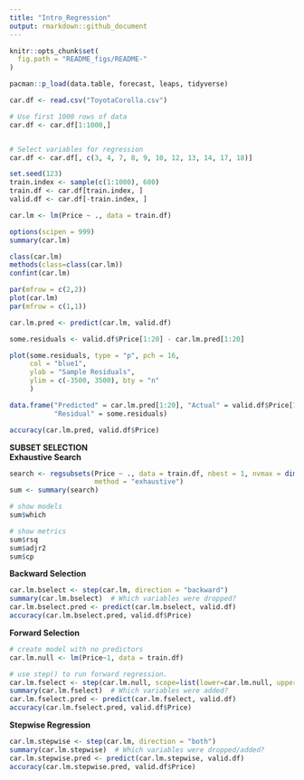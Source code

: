 ---
title: "Intro_Regression"
output: rmarkdown::github_document
---

```{r, echo = FALSE}
knitr::opts_chunk$set(
  fig.path = "README_figs/README-"
)
```

```{r}
pacman::p_load(data.table, forecast, leaps, tidyverse)
```

```{r readData}

car.df <- read.csv("ToyotaCorolla.csv")

# Use first 1000 rows of data
car.df <- car.df[1:1000,]


# Select variables for regression
car.df <- car.df[, c(3, 4, 7, 8, 9, 10, 12, 13, 14, 17, 18)]
```



```{r dataPartition}
set.seed(123)  
train.index <- sample(c(1:1000), 600)  
train.df <- car.df[train.index, ]
valid.df <- car.df[-train.index, ]

```

```{r Regression}
car.lm <- lm(Price ~ ., data = train.df)

options(scipen = 999)
summary(car.lm)

class(car.lm)
methods(class=class(car.lm))
confint(car.lm)

par(mfrow = c(2,2))
plot(car.lm)
par(mfrow = c(1,1))

```


```{r Predictions}
car.lm.pred <- predict(car.lm, valid.df)

some.residuals <- valid.df$Price[1:20] - car.lm.pred[1:20]

plot(some.residuals, type = "p", pch = 16,
     col = "blue1",
     ylab = "Sample Residuals", 
     ylim = c(-3500, 3500), bty = "n"
     )

data.frame("Predicted" = car.lm.pred[1:20], "Actual" = valid.df$Price[1:20],
           "Residual" = some.residuals)

```


```{r accuracy}
accuracy(car.lm.pred, valid.df$Price)

```

**SUBSET SELECTION **  
**Exhaustive Search **  
```{r subsetSelection1}
search <- regsubsets(Price ~ ., data = train.df, nbest = 1, nvmax = dim(train.df)[2],
                     method = "exhaustive")
sum <- summary(search)

# show models
sum$which

# show metrics
sum$rsq
sum$adjr2
sum$cp
```


**Backward Selection **  
```{r backwardSelect}
car.lm.bselect <- step(car.lm, direction = "backward")
summary(car.lm.bselect)  # Which variables were dropped?
car.lm.bselect.pred <- predict(car.lm.bselect, valid.df)
accuracy(car.lm.bselect.pred, valid.df$Price)

```



**Forward Selection **  
```{r forwardSelect}
# create model with no predictors
car.lm.null <- lm(Price~1, data = train.df)

# use step() to run forward regression.
car.lm.fselect <- step(car.lm.null, scope=list(lower=car.lm.null, upper=car.lm), direction = "forward")
summary(car.lm.fselect)  # Which variables were added?
car.lm.fselect.pred <- predict(car.lm.fselect, valid.df)
accuracy(car.lm.fselect.pred, valid.df$Price)

```



**Stepwise Regression **  
```{r Stepwise}
car.lm.stepwise <- step(car.lm, direction = "both")
summary(car.lm.stepwise)  # Which variables were dropped/added?
car.lm.stepwise.pred <- predict(car.lm.stepwise, valid.df)
accuracy(car.lm.stepwise.pred, valid.df$Price)

```



